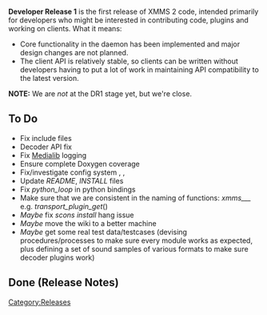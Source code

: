 {{Navbar}}

'''Developer Release 1''' is the first release of XMMS 2 code, intended primarily for developers who might be interested in contributing code, plugins and working on clients. What it means:

* Core functionality in the daemon has been implemented and major design changes are not planned.
* The client API is relatively stable, so clients can be written without developers having to put a lot of work in maintaining API compatibility to the latest version.

'''NOTE:''' We are ''not'' at the DR1 stage yet, but we're close.

== To Do ==
* Fix include files {{Bug|93}}
* Decoder API fix {{Bug|128}}
* Fix [[Component:Medialib | Medialib]] logging
* Ensure complete Doxygen coverage
* Fix/investigate config system {{Bug|99}}, {{Bug|97}}, {{Bug|19}}
* Update ''README'', ''INSTALL'' files
* Fix ''python_loop'' in python bindings
* Make sure that we are consistent in the naming of functions: ''xmms_<module>_<submodule>_<operation>'' e.g. ''transport_plugin_get''()
* ''Maybe'' fix ''scons install'' hang issue
* ''Maybe'' move the wiki to a better machine
* ''Maybe'' get some real test data/testcases (devising procedures/processes to make sure every module works as expected, plus defining a set of sound samples of various formats to make sure decoder plugins work)

== Done (Release Notes) ==

[[Category:Releases]]